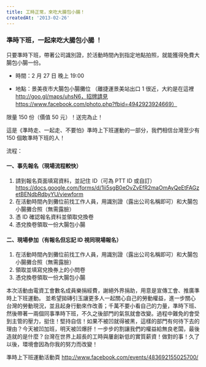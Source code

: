 ```yaml
---
title: 工時正常，來吃大腸包小腸！
createdAt: '2013-02-26'
---
```


### 準時下班，一起來吃大腸包小腸 ！

只要準時下班，帶著公司識別證，於活動時間內到指定地點拍照，就能獲得免費大腸包小腸一份。

- 時間：2 月 27 日 晚上 19:00

- 地點：景美夜市大腸包小腸攤位
  （離捷運景美站出口 1 很近，大約是在這裡 http://goo.gl/maps/uhsN6，招牌請見 https://www.facebook.com/photo.php?fbid=4942923924669）

限量 150 份（價值 50 元）！送完為止！

這是《準時走、一起走、不要怕》準時上下班運動的一部分，我們相信台灣至少有 150 個敢準時下班的人！

流程：

#### 一、事先報名（現場流程較快）

1. 請到報名頁面填寫資料，並記住 ID（可為 PTT ID 或自訂）  
   https://docs.google.com/forms/d/1ii5sgB0eOvZvEfR2maOmAyQeEtFAGzetBENdbRdbyYU/viewform
2. 在活動時間內到攤位前找工作人員，用識別證（露出公司名稱即可）和大腸包小腸攤合照（無需露臉）
3. 憑 ID 確認報名資料並領取兌換卷
4. 憑兌換卷領取一份大腸包小腸

#### 二、現場參加（有報名但忘記 ID 視同現場報名）

1. 在活動時間內到攤位前找工作人員，用識別證（露出公司名稱即可）和大腸包小腸攤合照（無需露臉）
2. 領取並填寫兌換券上的小問卷
3. 憑兌換卷領取一份大腸包小腸

本次活動由電資工會數名成員樂捐經費，謝絕外界捐助，用意是宣傳工會、推廣準時上下班運動。 並希望拋磚引玉讓更多人一起關心自己的勞動權益，進一步關心台灣的勞動現況，並且起身行動來作改善；千萬不要小看自己的力量，準時下班、然後帶著一兩個同事準時下班，不久之後部門的氣氛就會改變。過程中難免的會受到主管的壓力，挺住！堅持自信！如果不被凹就得被黑，這樣的部門有何待下去的理由？今天被凹加班，明天被凹爆肝！一步步的割讓我們的權益給無良老闆，最後造就的是什麼？台灣在世界上超長的工時與屢創新低的實質薪資！做對的事！久了以後，環境會因為你我的努力而改變！

準時上下班運動活動頁 http://www.facebook.com/events/483692155025700/
